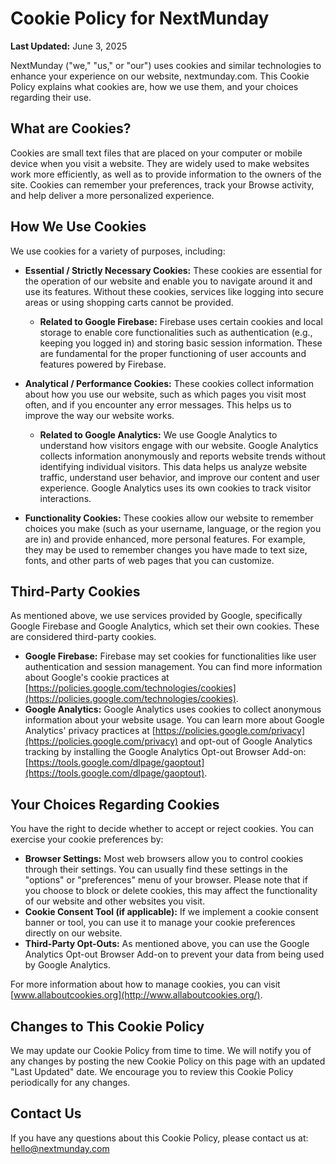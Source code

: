 # Cookie Policy for NextMunday

**Last Updated:** June 3, 2025

NextMunday ("we," "us," or "our") uses cookies and similar technologies to enhance your experience on our website, nextmunday.com. This Cookie Policy explains what cookies are, how we use them, and your choices regarding their use.

## What are Cookies?

Cookies are small text files that are placed on your computer or mobile device when you visit a website. They are widely used to make websites work more efficiently, as well as to provide information to the owners of the site. Cookies can remember your preferences, track your Browse activity, and help deliver a more personalized experience.

## How We Use Cookies

We use cookies for a variety of purposes, including:

* **Essential / Strictly Necessary Cookies:** These cookies are essential for the operation of our website and enable you to navigate around it and use its features. Without these cookies, services like logging into secure areas or using shopping carts cannot be provided.
    * **Related to Google Firebase:** Firebase uses certain cookies and local storage to enable core functionalities such as authentication (e.g., keeping you logged in) and storing basic session information. These are fundamental for the proper functioning of user accounts and features powered by Firebase.

* **Analytical / Performance Cookies:** These cookies collect information about how you use our website, such as which pages you visit most often, and if you encounter any error messages. This helps us to improve the way our website works.
    * **Related to Google Analytics:** We use Google Analytics to understand how visitors engage with our website. Google Analytics collects information anonymously and reports website trends without identifying individual visitors. This data helps us analyze website traffic, understand user behavior, and improve our content and user experience. Google Analytics uses its own cookies to track visitor interactions.

* **Functionality Cookies:** These cookies allow our website to remember choices you make (such as your username, language, or the region you are in) and provide enhanced, more personal features. For example, they may be used to remember changes you have made to text size, fonts, and other parts of web pages that you can customize.

## Third-Party Cookies

As mentioned above, we use services provided by Google, specifically Google Firebase and Google Analytics, which set their own cookies. These are considered third-party cookies.

* **Google Firebase:** Firebase may set cookies for functionalities like user authentication and session management. You can find more information about Google's cookie practices at [https://policies.google.com/technologies/cookies](https://policies.google.com/technologies/cookies).
* **Google Analytics:** Google Analytics uses cookies to collect anonymous information about your website usage. You can learn more about Google Analytics' privacy practices at [https://policies.google.com/privacy](https://policies.google.com/privacy) and opt-out of Google Analytics tracking by installing the Google Analytics Opt-out Browser Add-on: [https://tools.google.com/dlpage/gaoptout](https://tools.google.com/dlpage/gaoptout).

## Your Choices Regarding Cookies

You have the right to decide whether to accept or reject cookies. You can exercise your cookie preferences by:

* **Browser Settings:** Most web browsers allow you to control cookies through their settings. You can usually find these settings in the "options" or "preferences" menu of your browser. Please note that if you choose to block or delete cookies, this may affect the functionality of our website and other websites you visit.
* **Cookie Consent Tool (if applicable):** If we implement a cookie consent banner or tool, you can use it to manage your cookie preferences directly on our website.
* **Third-Party Opt-Outs:** As mentioned above, you can use the Google Analytics Opt-out Browser Add-on to prevent your data from being used by Google Analytics.

For more information about how to manage cookies, you can visit [www.allaboutcookies.org](http://www.allaboutcookies.org/).

## Changes to This Cookie Policy

We may update our Cookie Policy from time to time. We will notify you of any changes by posting the new Cookie Policy on this page with an updated "Last Updated" date. We encourage you to review this Cookie Policy periodically for any changes.

## Contact Us

If you have any questions about this Cookie Policy, please contact us at:
[hello@nextmunday.com](mailto:hello@nextmunday.com)